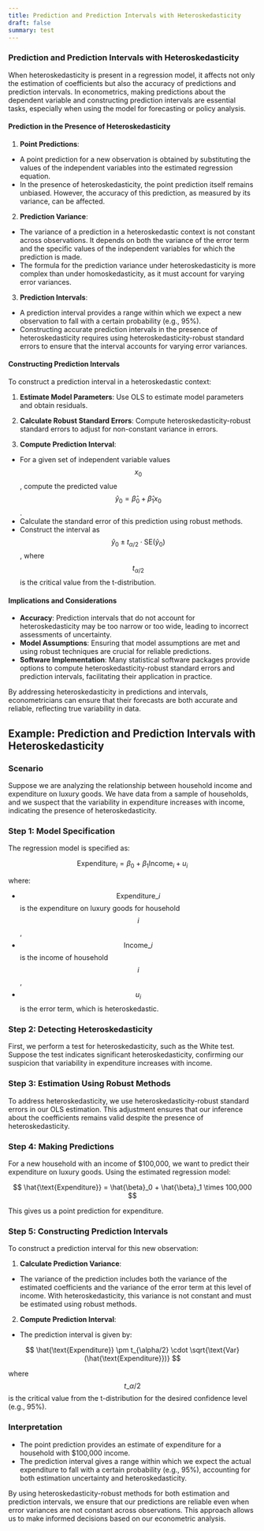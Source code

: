 ```yaml
---
title: Prediction and Prediction Intervals with Heteroskedasticity
draft: false
summary: test
---
```



<TOCInline toc={props.toc} asDisclosure />

### Prediction and Prediction Intervals with Heteroskedasticity

When heteroskedasticity is present in a regression model, it affects not only the estimation of coefficients but also the accuracy of predictions and prediction intervals. In econometrics, making predictions about the dependent variable and constructing prediction intervals are essential tasks, especially when using the model for forecasting or policy analysis.

#### **Prediction in the Presence of Heteroskedasticity**

1. **Point Predictions**:

- A point prediction for a new observation is obtained by substituting the values of the independent variables into the estimated regression equation.
- In the presence of heteroskedasticity, the point prediction itself remains unbiased. However, the accuracy of this prediction, as measured by its variance, can be affected.

2. **Prediction Variance**:

- The variance of a prediction in a heteroskedastic context is not constant across observations. It depends on both the variance of the error term and the specific values of the independent variables for which the prediction is made.
- The formula for the prediction variance under heteroskedasticity is more complex than under homoskedasticity, as it must account for varying error variances.

3. **Prediction Intervals**:

- A prediction interval provides a range within which we expect a new observation to fall with a certain probability (e.g., 95%).
- Constructing accurate prediction intervals in the presence of heteroskedasticity requires using heteroskedasticity-robust standard errors to ensure that the interval accounts for varying error variances.

#### **Constructing Prediction Intervals**

To construct a prediction interval in a heteroskedastic context:

1. **Estimate Model Parameters**: Use OLS to estimate model parameters and obtain residuals.

2. **Calculate Robust Standard Errors**: Compute heteroskedasticity-robust standard errors to adjust for non-constant variance in errors.

3. **Compute Prediction Interval**:

- For a given set of independent variable values $$x_0$$, compute the predicted value $$\hat{y}_0 = \hat{\beta}_0 + \hat{\beta}_1 x_0$$.
- Calculate the standard error of this prediction using robust methods.
- Construct the interval as $$\hat{y}_0 \pm t_{\alpha/2} \cdot \text{SE}(\hat{y}_0)$$, where $$t_{\alpha/2}$$ is the critical value from the t-distribution.

#### **Implications and Considerations**

- **Accuracy**: Prediction intervals that do not account for heteroskedasticity may be too narrow or too wide, leading to incorrect assessments of uncertainty.
- **Model Assumptions**: Ensuring that model assumptions are met and using robust techniques are crucial for reliable predictions.
- **Software Implementation**: Many statistical software packages provide options to compute heteroskedasticity-robust standard errors and prediction intervals, facilitating their application in practice.

By addressing heteroskedasticity in predictions and intervals, econometricians can ensure that their forecasts are both accurate and reliable, reflecting true variability in data.

## Example: Prediction and Prediction Intervals with Heteroskedasticity

### **Scenario**

Suppose we are analyzing the relationship between household income and expenditure on luxury goods. We have data from a sample of households, and we suspect that the variability in expenditure increases with income, indicating the presence of heteroskedasticity.

### **Step 1: Model Specification**

The regression model is specified as:

$$
\text{Expenditure}_i = \beta_0 + \beta_1 \text{Income}_i + u_i
$$

where:

- $$ \text{Expenditure}\_i $$ is the expenditure on luxury goods for household $$ i $$,
- $$ \text{Income}\_i $$ is the income of household $$ i $$,
- $$ u_i $$ is the error term, which is heteroskedastic.

### **Step 2: Detecting Heteroskedasticity**

First, we perform a test for heteroskedasticity, such as the White test. Suppose the test indicates significant heteroskedasticity, confirming our suspicion that variability in expenditure increases with income.

### **Step 3: Estimation Using Robust Methods**

To address heteroskedasticity, we use heteroskedasticity-robust standard errors in our OLS estimation. This adjustment ensures that our inference about the coefficients remains valid despite the presence of heteroskedasticity.

### **Step 4: Making Predictions**

For a new household with an income of $100,000, we want to predict their expenditure on luxury goods. Using the estimated regression model:

$$
\hat{\text{Expenditure}} = \hat{\beta}_0 + \hat{\beta}_1 \times 100,000
$$

This gives us a point prediction for expenditure.

### **Step 5: Constructing Prediction Intervals**

To construct a prediction interval for this new observation:

1. **Calculate Prediction Variance**:

- The variance of the prediction includes both the variance of the estimated coefficients and the variance of the error term at this level of income. With heteroskedasticity, this variance is not constant and must be estimated using robust methods.

2. **Compute Prediction Interval**:

- The prediction interval is given by:

$$
\hat{\text{Expenditure}} \pm t_{\alpha/2} \cdot \sqrt{\text{Var}(\hat{\text{Expenditure}})}
$$

where $$ t\_{\alpha/2} $$ is the critical value from the t-distribution for the desired confidence level (e.g., 95%).

### **Interpretation**

- The point prediction provides an estimate of expenditure for a household with $100,000 income.
- The prediction interval gives a range within which we expect the actual expenditure to fall with a certain probability (e.g., 95%), accounting for both estimation uncertainty and heteroskedasticity.

By using heteroskedasticity-robust methods for both estimation and prediction intervals, we ensure that our predictions are reliable even when error variances are not constant across observations. This approach allows us to make informed decisions based on our econometric analysis.
